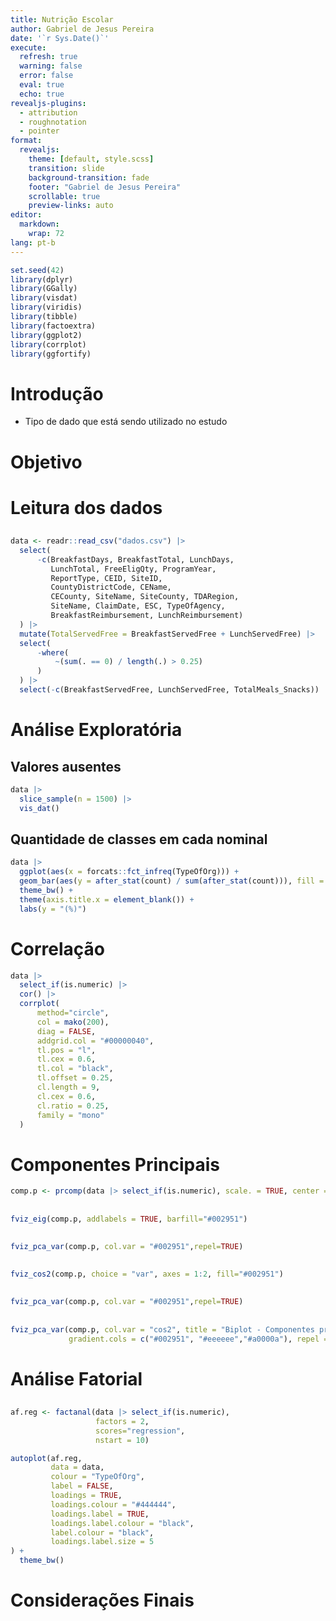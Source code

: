 ```yaml
---
title: Nutrição Escolar
author: Gabriel de Jesus Pereira
date: '`r Sys.Date()`'
execute:
  refresh: true
  warning: false
  error: false
  eval: true
  echo: true
revealjs-plugins:
  - attribution 
  - roughnotation
  - pointer
format: 
  revealjs:
    theme: [default, style.scss]
    transition: slide
    background-transition: fade
    footer: "Gabriel de Jesus Pereira"
    scrollable: true
    preview-links: auto
editor:
  markdown:
    wrap: 72
lang: pt-b
---
```


```r
set.seed(42)
library(dplyr)
library(GGally)
library(visdat)
library(viridis)
library(tibble)
library(factoextra)
library(ggplot2)
library(corrplot)
library(ggfortify)
```


# Introdução

- Tipo de dado que está sendo utilizado no estudo

# Objetivo

# Leitura dos dados

## {auto-animate="true"}

```r
data <- readr::read_csv("dados.csv") |>
  select(
      -c(BreakfastDays, BreakfastTotal, LunchDays,
         LunchTotal, FreeEligQty, ProgramYear,
         ReportType, CEID, SiteID, 
         CountyDistrictCode, CEName, 
         CECounty, SiteName, SiteCounty, TDARegion,
         SiteName, ClaimDate, ESC, TypeOfAgency,
         BreakfastReimbursement, LunchReimbursement)
  ) |>
  mutate(TotalServedFree = BreakfastServedFree + LunchServedFree) |>
  select(
      -where(
          ~(sum(. == 0) / length(.) > 0.25)
      )
  ) |>
  select(-c(BreakfastServedFree, LunchServedFree, TotalMeals_Snacks))
```

# Análise Exploratória

## Valores ausentes

```r
data |> 
  slice_sample(n = 1500) |> 
  vis_dat()
```

## Quantidade de classes em cada nominal

```r
data |> 
  ggplot(aes(x = forcats::fct_infreq(TypeOfOrg))) +
  geom_bar(aes(y = after_stat(count) / sum(after_stat(count))), fill = "#4c83b6") +
  theme_bw() +
  theme(axis.title.x = element_blank()) +
  labs(y = "(%)")
```


# Correlação

```r
data |>
  select_if(is.numeric) |>
  cor() |>
  corrplot(
      method="circle",
      col = mako(200),
      diag = FALSE,
      addgrid.col = "#00000040",
      tl.pos = "l",
      tl.cex = 0.6,
      tl.col = "black",
      tl.offset = 0.25,
      cl.length = 9,
      cl.cex = 0.6,
      cl.ratio = 0.25,
      family = "mono"
  )
```

# Componentes Principais

```r
comp.p <- prcomp(data |> select_if(is.numeric), scale. = TRUE, center = TRUE, tol=0)
```

##

```r
fviz_eig(comp.p, addlabels = TRUE, barfill="#002951")
```

##

```r
fviz_pca_var(comp.p, col.var = "#002951",repel=TRUE)
```

##

```r
fviz_cos2(comp.p, choice = "var", axes = 1:2, fill="#002951")
```

##

```r
fviz_pca_var(comp.p, col.var = "#002951",repel=TRUE)
```

##

```r
fviz_pca_var(comp.p, col.var = "cos2", title = "Biplot - Componentes principais",
             gradient.cols = c("#002951", "#eeeeee","#a0000a"), repel = TRUE)

```

# Análise Fatorial

##

```r
af.reg <- factanal(data |> select_if(is.numeric),
                   factors = 2,
                   scores="regression", 
                   nstart = 10)
```

```r
autoplot(af.reg,
         data = data,
         colour = "TypeOfOrg",
         label = FALSE,
         loadings = TRUE,
         loadings.colour = "#444444",
         loadings.label = TRUE,
         loadings.label.colour = "black",
         label.colour = "black",
         loadings.label.size = 5
) +
  theme_bw()
```

# Considerações Finais
